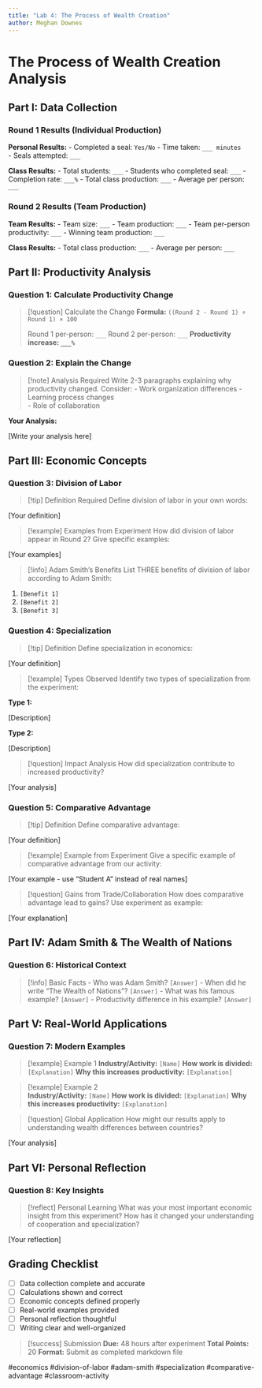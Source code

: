 ```yaml
---
title: "Lab 4: The Process of Wealth Creation"
author: Meghan Downes
---
```


# The Process of Wealth Creation Analysis

## Part I: Data Collection

### Round 1 Results (Individual Production)

**Personal Results:** - Completed a seal: `Yes/No` - Time taken: `___ minutes`\
- Seals attempted: `___`

**Class Results:** - Total students: `___` - Students who completed seal: `___` - Completion rate: `___%` - Total class production: `___` - Average per person: `___`

### Round 2 Results (Team Production)

**Team Results:** - Team size: `___` - Team production: `___` - Team per-person productivity: `___` - Winning team production: `___`

**Class Results:** - Total class production: `___` - Average per person: `___`

## Part II: Productivity Analysis

### Question 1: Calculate Productivity Change

> \[!question\] Calculate the Change **Formula:** `((Round 2 - Round 1) ÷ Round 1) × 100`
>
> Round 1 per-person: `___` Round 2 per-person: `___` **Productivity increase: `___%`**

### Question 2: Explain the Change

> \[!note\] Analysis Required Write 2-3 paragraphs explaining why productivity changed. Consider: - Work organization differences - Learning process changes\
> - Role of collaboration

**Your Analysis:**

\[Write your analysis here\]

## Part III: Economic Concepts

### Question 3: Division of Labor

> \[!tip\] Definition Required Define division of labor in your own words:

\[Your definition\]

> \[!example\] Examples from Experiment How did division of labor appear in Round 2? Give specific examples:

\[Your examples\]

> \[!info\] Adam Smith's Benefits List THREE benefits of division of labor according to Adam Smith:

1.  `[Benefit 1]`
2.  `[Benefit 2]`\
3.  `[Benefit 3]`

### Question 4: Specialization

> \[!tip\] Definition Define specialization in economics:

\[Your definition\]

> \[!example\] Types Observed Identify two types of specialization from the experiment:

**Type 1:**

\[Description\]

**Type 2:**

\[Description\]

> \[!question\] Impact Analysis How did specialization contribute to increased productivity?

\[Your analysis\]

### Question 5: Comparative Advantage

> \[!tip\] Definition Define comparative advantage:

\[Your definition\]

> \[!example\] Example from Experiment Give a specific example of comparative advantage from our activity:

\[Your example - use "Student A" instead of real names\]

> \[!question\] Gains from Trade/Collaboration How does comparative advantage lead to gains? Use experiment as example:

\[Your explanation\]

## Part IV: Adam Smith & The Wealth of Nations

### Question 6: Historical Context

> \[!info\] Basic Facts - Who was Adam Smith? `[Answer]` - When did he write "The Wealth of Nations"? `[Answer]` - What was his famous example? `[Answer]` - Productivity difference in his example? `[Answer]`

## Part V: Real-World Applications

### Question 7: Modern Examples

> \[!example\] Example 1 **Industry/Activity:** `[Name]` **How work is divided:** `[Explanation]` **Why this increases productivity:** `[Explanation]`

> \[!example\] Example 2\
> **Industry/Activity:** `[Name]` **How work is divided:** `[Explanation]` **Why this increases productivity:** `[Explanation]`

> \[!question\] Global Application How might our results apply to understanding wealth differences between countries?

\[Your analysis\]

## Part VI: Personal Reflection

### Question 8: Key Insights

> \[!reflect\] Personal Learning What was your most important economic insight from this experiment? How has it changed your understanding of cooperation and specialization?

\[Your reflection\]

## Grading Checklist

-   [ ] Data collection complete and accurate
-   [ ] Calculations shown and correct
-   [ ] Economic concepts defined properly
-   [ ] Real-world examples provided
-   [ ] Personal reflection thoughtful
-   [ ] Writing clear and well-organized

> \[!success\] Submission **Due:** 48 hours after experiment **Total Points:** 20 **Format:** Submit as completed markdown file

#economics #division-of-labor #adam-smith #specialization #comparative-advantage #classroom-activity
